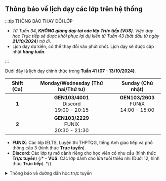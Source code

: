 ## Thông báo về lịch dạy các lớp trên hệ thống

:::tip THÔNG BÁO THAY ĐỔI LỚP

- _Từ Tuần 34, **KHÔNG giảng dạy tại các lớp Trực tiếp (VUS)**. Việc dạy học Trực tiếp sẽ
được khôi phục lại dự kiến từ Tuần 43 (bắt đầu từ ngày **21/10/2024**) trở đi._
- Lịch dạy dự kiến, có thể thay đổi vào phút chót. Lịch dạy sẽ được cập nhật **_hàng tuần_**.

:::

Dưới đây là lịch dạy chính thức trong **Tuần 41 (07 - 13/10/2024)**.

| **Shift (Ca)** |    **Monday/Wednesday (Thứ hai/Thứ tư)**      |           **Sunday (Chủ nhật)**             |
|:--------------:|:---------------------------------------------:|:-------------------------------------------:|
|      **1**     | **GEN103/4001**<br/>Discord<br/>19:00 - 20:15 | **GEN103/2603**<br/>FUNiX<br/>14:00 - 15:00 |
|      **2**     |  **GEN103/2229**<br/>FUNiX<br/>20:30 - 21:30  |                                             |


- **FUNIX**: Các lớp IELTS, Luyện thi THPTQG, tiếng Anh giao tiếp và phổ thông cấp 3 (hình thức **Trực tuyến**).
- **Discord**: Các lớp tự mở dành riêng cho học viên có nhu cầu (hình thức **Trực tuyến**)
{/* - **VUS**: Các lớp dành cho lứa tuổi thiếu nhi (Dưới 12, hình thức **Trực tiếp**). */}

<details>
<summary>Thông báo về đường dẫn học trực tuyến</summary>
<div>

**_Việc học trực tuyến sẽ được thực hiện qua hạ tầng online. Đường dẫn sẽ được cung cấp trong quá trình học. Người học
cũng có thể theo dõi các video bài giảng qua YouTube ở hai đường dẫn phía dưới._**

**_Trân trọng cảm ơn._**

</div>
</details>
